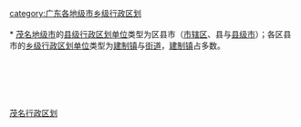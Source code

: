 [[Category:茂名行政区划|]]
[[category:广东各地级市乡级行政区划|category:广东各地级市乡级行政区划]]
{{catmore|茂名市|广东省茂名市}}
<br>{{hideh
|Head = [[茂名市|茂名]][[:Category:茂名区县市|各区县市]]所辖[[镇|镇]]与[[街道_(行政区划)|街道]]
|FrameStyle   = border:solid 1px #000080;
|HeadStyle    = text-align:center;background:transparent;
|ContentStyle = background: #99CCFF;
}}<br>
* [[茂名市|茂名地级市]]的[[县级行政区|县级行政区划单位]]类型为区县市（[[市辖区|市辖区]]、县与[[县级市|县级市]]）；各区县市的[[乡级行政区划|乡级行政区划单位]]类型为[[镇|建制镇]]与[[街道_(行政区划)|街道]]，[[镇|建制镇]]占多数。
{{乡级行政区划分类说明}}<br>
{{茂名市茂南区行政区划|state =expanded}}<br>
{{茂名市茂港区行政区划|state =expanded}}<br>
{{化州市行政区划|state =expanded}}<br>
{{信宜市行政区划|state =expanded}}<br>
{{高州市行政区划|state =expanded}}<br>
{{电白县行政区划|state =expanded}}
{{hidef}}